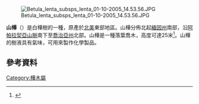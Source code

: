 {{expand|time=2015-12-16T09:19:09+00:00}}
[[File:Betula_lenta_subsps_lenta_01-10-2005_14.53.56.JPG|thumb]]


'''山樺'''（''{{lang-la|Betula lenta}}''）是白樺樹的一種，原產於[[北美|北美]]東部地區。山樺分佈北起[[緬因州|緬因州]]南部，沿[[阿帕拉契亞山脈|阿帕拉契亞山脈]]南下至[[喬治亞州|喬治亞州]]北部。山樺是一種落葉喬木，高度可達25米<ref>{{Cite web |url=https://www.americanforests.org/wp-content/uploads/2012/04/BT-Register-PDF_FINAL_web.pdf |title=2012 National Register of Big Trees |accessdate=2015-12-16 |archive-date=2016-03-04 |archive-url=https://web.archive.org/web/20160304100419/https://www.americanforests.org/wp-content/uploads/2012/04/BT-Register-PDF_FINAL_web.pdf |dead-url=no }}</ref>。山樺的樹液具有氣味，可用來製作化學製品。

==參考資料==
{{Reflist}}
[[Category:樺木屬|Category:樺木屬]]